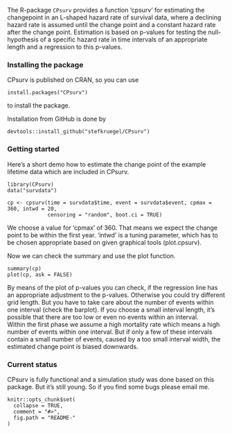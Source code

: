 The R-package ```CPsurv``` provides a function 'cpsurv' for estimating the changepoint in an L-shaped hazard rate of survival data, where a declining hazard rate is assumed until the change point and a constant hazard rate after the change point. Estimation is based on p-values for testing the null-hypothesis of a specific hazard rate in time intervals of an appropriate length and a regression to this p-values.

### Installing the package
CPsurv is published on CRAN, so you can use 
```
install.packages("CPsurv")
```
to install the package.

Installation from GitHub is done by

```
devtools::install_github("stefkruegel/CPsurv")
```


### Getting started
Here's a short demo how to estimate the change point of the example lifetime data which are included in CPsurv.

```
library(CPsurv)
data("survdata")

cp <- cpsurv(time = survdata$time, event = survdata$event, cpmax = 360, intwd = 20,
             censoring = "random", boot.ci = TRUE)
```
We choose a value for 'cpmax' of 360. That means we expect the change point to be within the first year. 'intwd' is a tuning parameter, which has to be chosen appropriate based on given graphical tools (plot.cpsurv).

Now we can check the summary and use the plot function.

```
summary(cp)
plot(cp, ask = FALSE)
```

By means of the plot of p-values you can check, if the regression line has an appropriate adjustment to the p-values. Otherwise you could try different grid length. But you have to take care about the number of events within one interval (check the barplot). If you choose a small interval length, it's possible that there are too low or even no events within an interval.  
Within the first phase we assume a high mortality rate which means a high number of events within one interval. But if only a few of these intervals contain a small number of events, caused by a too small interval width, the estimated change point is biased downwards. 

### Current status

CPsurv is fully functional and a simulation study was done based on this package. But it's still young. So if you find some bugs please email me. 

```
knitr::opts_chunk$set(
  collapse = TRUE,
  comment = "#>",
  fig.path = "README-"
)
```
